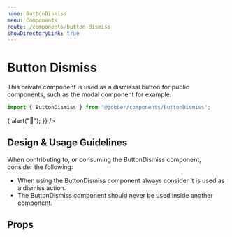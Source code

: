 ```yaml
---
name: ButtonDismiss
menu: Components
route: /components/button-dismiss
showDirectoryLink: true
---
```



# Button Dismiss

<ComponentStatus stage="pre" responsive="no" accessible="no" />

This private component is used as a dismissal button for public components, such
as the modal component for example.

```ts
import { ButtonDismiss } from "@jobber/components/ButtonDismiss";
```

<Playground>
  <ButtonDismiss
    onClick={() => {
      alert("🎃");
    }}
  />
</Playground>

<!--
  It is not necessary to include Design & Usage Guidlelines. Use this section
  to answer common questions and considerations about component usage.
-->

## Design & Usage Guidelines

When contributing to, or consuming the ButtonDismiss component, consider the
following:

- When using the ButtonDismiss component always consider it is used as a dismiss
  action.
- The ButtonDismiss component should never be used inside another component.

## Props

<Props of={ButtonDismiss} />

<!--
  It is not necessary to provide an example of each prop. Use usage examples to
  highlight key features of a component or particular considerations.

  See `Button.mdx` for a good example of this.
-->

